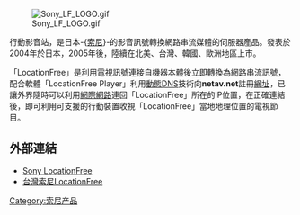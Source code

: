 {{Unreferenced|time=2021-05-03T12:55:27+00:00}}
{{noteta|G1=IT}}
[[File:Sony_LF_LOGO.gif|thumb]]

'''{{lang|en|LocationFree}}'''行動影音站，是日本-{[[索尼|索尼]]}-的影音訊號轉換網路串流媒體的伺服器產品。發表於2004年於日本，2005年後，陸續在北美、台灣、韓國、歐洲地區上市。

「LocationFree」是利用電視訊號連接自機器本體後立即轉換為網路串流訊號，配合軟體「LocationFree Player」利用[[動態DNS|動態DNS]]技術向'''netav.net'''註冊[[網址|網址]]，已讓外界隨時可以利用[[網際網路|網際網路]]連回「LocationFree」所在的IP位置，在正確連結後，即可利用可支援的行動裝置收視「LocationFree」當地地理位置的電視節目。

== 外部連結 ==
*[http://www.sony.com/locationfree Sony LocationFree]{{dead link|date=2017年11月 |bot=InternetArchiveBot |fix-attempted=yes }}
*[https://web.archive.org/web/20060819063923/http://www.sonystyle.com.tw/lfx/ 台灣索尼LocationFree]

{{Sony品牌}}

[[Category:索尼产品|Category:索尼产品]]